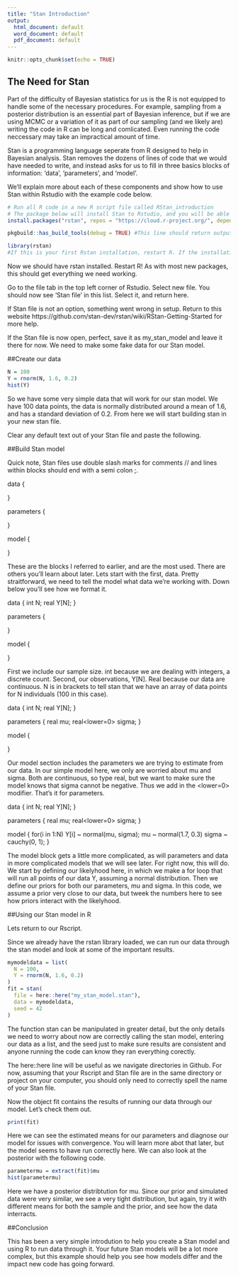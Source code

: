 ```yaml
---
title: "Stan Introduction"
output:
  html_document: default
  word_document: default
  pdf_document: default
---
```


```r
knitr::opts_chunk$set(echo = TRUE)
```

## The Need for Stan

Part of the difficulty of Bayesian statistics for us is the R is not equipped to handle some of the necessary procedures. For example, sampling from a posterior distribution is an essential part of Bayesian inference, but if we are using MCMC or a variation of it as part of our sampling (and we likely are) writing the code in R can be long and comlicated. Even running the code neccessary may take an impractical amount of time.

Stan is a programming language seperate from R designed to help in Bayesian analysis. Stan removes the dozens of lines of code that we would have needed to write, and instead asks for us to fill in three basics blocks of information: 'data', 'parameters', and 'model'.

We'll explain more about each of these components and show how to use Stan within Rstudio with the example code below.


```r
# Run all R code in a new R script file called RStan_introduction
# The package below will install Stan to Rstudio, and you will be able to create Stan files.
install.packages("rstan", repos = "https://cloud.r-project.org/", dependencies = TRUE)
```



```r
pkgbuild::has_build_tools(debug = TRUE) #This line should return output 'TRUE'

```



```r
library(rstan)
#If this is your first Rstan installation, restart R. If the installation has not gone correctly, a more in depth guide can be found at https://github.com/stan-dev/rstan/wiki/RStan-Getting-Started
```

Now we should have rstan installed. Restart R! As with most new packages, this should get everything we need working.

Go to the file tab in the top left corner of Rstudio. Select new file. You should now see 'Stan file' in this list. Select it, and return here.

If Stan file is not an option, something went wrong in setup. Return to this website https://github.com/stan-dev/rstan/wiki/RStan-Getting-Started for more help.

If the Stan file is now open, perfect, save it as my_stan_model and leave it there for now. We need to make some fake data for our Stan model.

##Create our data

```r
N = 100
Y = rnorm(N, 1.6, 0.2)
hist(Y)
```

So we have some very simple data that will work for our stan model. We have 100 data points, the data is normally distributed around a mean of 1.6, and has a standard deviation of 0.2. From here we will start building stan in your new stan file.

Clear any default text out of your Stan file and paste the following.


##Build Stan model

Quick note, Stan files use double slash marks for comments // and lines within blocks should end with a semi colon ;.


data {

}

parameters {

}

model {

}


These are the blocks I referred to earlier, and are the most used. There are others you'll learn about later.
Lets start with the first, data. Pretty straitforward, we need to tell the model what data we're working with. Down below you'll see how we format it.


data {
  int N; 
  real Y[N];
}

parameters {

}

model {

}


First we include our sample size. int because we are dealing with integers, a discrete count. Second, our observations, Y[N]. Real because our data are continuous. N is in brackets to tell stan that we have an array of data points for N individuals (100 in this case).


data {
  int N; 
  real Y[N];
}

parameters {
  real mu;
  real<lower=0> sigma;
}

model {

}


Our model section includes the parameters we are trying to estimate from our data. In our simple model here, we only are worried about mu and sigma. Both are continuous, so type real, but we want to make sure the model knows that sigma cannot be negative. Thus we add in the <lower=0> modifier. That's it for parameters.


data {
  int N; 
  real Y[N];
}

parameters {
  real mu;
  real<lower=0> sigma;
}

model {
  for(i in 1:N)
    Y[i] ~ normal(mu, sigma);
  mu ~ normal(1.7, 0.3)
  sigma ~ cauchy(0, 1);
}


The model block gets a little more complicated, as will parameters and data in more complicated models that we will see later. For right now, this will do. We start by defining our likelyhood here, in which we make a for loop that will run all points of our data Y, assuming a normal distribution. Then we define our priors for both our parameters, mu and sigma. In this code, we assume a prior very close to our data, but tweek the numbers here to see how priors interact with the likelyhood.


##Using our Stan model in R

Lets return to our Rscript.

Since we already have the rstan library loaded, we can run our data through the stan model and look at some of the important results.

```r
mymodeldata = list(
  N = 100,
  Y = rnorm(N, 1.6, 0.2)
)
fit = stan(
  file = here::here("my_stan_model.stan"),
  data = mymodeldata,
  seed = 42
)
```

The function stan can be manipulated in greater detail, but the only details we need to worry about now are correctly calling the stan model, entering our data as a list, and the seed just to make sure results are consistent and anyone running the code can know they ran everything corectly.

The here::here line will be useful as we navigate directories in Github. For now, assuming that your Rscript and Stan file are in the same directory or project on your computer, you should only need to correctly spell the name of your Stan file.

Now the object fit contains the results of running our data through our model. Let's check them out.
```r
print(fit)
```
Here we can see the estimated means for our parameters and diagnose our model for issues with convergence. You will learn more abot that later, but the model seems to have run correctly here. We can also look at the posterior with the following code.
```r
parametermu = extract(fit)$mu
hist(parametermu)
```
Here we have a posterior distribtution for mu. Since our prior and simulated data were very similar, we see a very tight distribution, but again, try it with different means for both the sample and the prior, and see how the data interracts.

##Conclusion

This has been a very simple introdution to help you create a Stan model and using R to run data through it. Your future Stan models will be a lot more complex, but this example should help you see how models differ and the impact new code has going forward.
